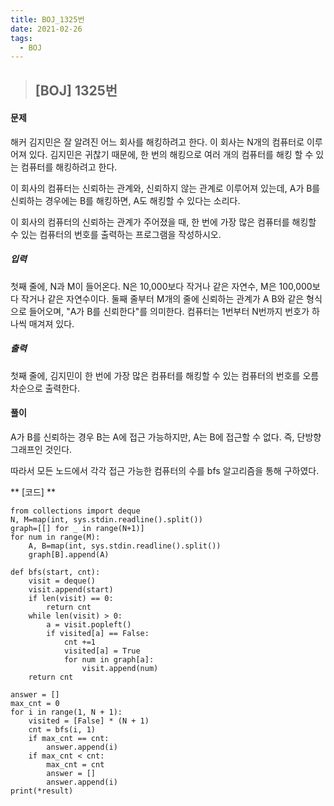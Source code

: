 ```yaml
---
title: BOJ_1325번
date: 2021-02-26
tags:
  - BOJ
---
```


> ## [BOJ] 1325번 

#### 문제
해커 김지민은 잘 알려진 어느 회사를 해킹하려고 한다. 이 회사는 N개의 컴퓨터로 이루어져 있다. 김지민은 귀찮기 때문에, 한 번의 해킹으로 여러 개의 컴퓨터를 해킹 할 수 있는 컴퓨터를 해킹하려고 한다.

이 회사의 컴퓨터는 신뢰하는 관계와, 신뢰하지 않는 관계로 이루어져 있는데, A가 B를 신뢰하는 경우에는 B를 해킹하면, A도 해킹할 수 있다는 소리다.

이 회사의 컴퓨터의 신뢰하는 관계가 주어졌을 때, 한 번에 가장 많은 컴퓨터를 해킹할 수 있는 컴퓨터의 번호를 출력하는 프로그램을 작성하시오.

##### 입력
첫째 줄에, N과 M이 들어온다. N은 10,000보다 작거나 같은 자연수, M은 100,000보다 작거나 같은 자연수이다. 둘째 줄부터 M개의 줄에 신뢰하는 관계가 A B와 같은 형식으로 들어오며, "A가 B를 신뢰한다"를 의미한다. 컴퓨터는 1번부터 N번까지 번호가 하나씩 매겨져 있다.
##### 출력
첫째 줄에, 김지민이 한 번에 가장 많은 컴퓨터를 해킹할 수 있는 컴퓨터의 번호를 오름차순으로 출력한다.

#### **풀이**

A가 B를 신뢰하는 경우 B는 A에 접근 가능하지만, A는 B에 접근할 수 없다.
즉, 단방향 그래프인 것인다.

따라서 모든 노드에서 각각 접근 가능한 컴퓨터의 수를 bfs 알고리즘을 통해 구하였다. 


** [코드] **

    from collections import deque
    N, M=map(int, sys.stdin.readline().split())
    graph=[[] for _ in range(N+1)]
    for num in range(M):
        A, B=map(int, sys.stdin.readline().split())
        graph[B].append(A)

    def bfs(start, cnt):
        visit = deque()
        visit.append(start)
        if len(visit) == 0:
            return cnt
        while len(visit) > 0:
            a = visit.popleft()
            if visited[a] == False:
                cnt +=1
                visited[a] = True
                for num in graph[a]:
                    visit.append(num)
        return cnt

    answer = []
    max_cnt = 0
    for i in range(1, N + 1):
        visited = [False] * (N + 1)
        cnt = bfs(i, 1)
        if max_cnt == cnt:
            answer.append(i)
        if max_cnt < cnt:
            max_cnt = cnt
            answer = []
            answer.append(i)
    print(*result)